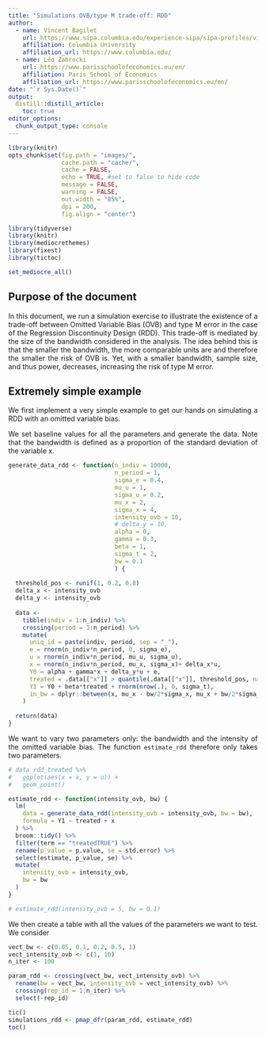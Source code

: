```yaml
---
title: "Simulations OVB/type M trade-off: RDD"
author:
  - name: Vincent Bagilet 
    url: https://www.sipa.columbia.edu/experience-sipa/sipa-profiles/vincent-bagilet
    affiliation: Columbia University
    affiliation_url: https://www.columbia.edu/
  - name: Léo Zabrocki 
    url: https://www.parisschoolofeconomics.eu/en/
    affiliation: Paris School of Economics
    affiliation_url: https://www.parisschoolofeconomics.eu/en/
date: "`r Sys.Date()`"
output: 
  distill::distill_article:
    toc: true
editor_options: 
  chunk_output_type: console
---
```


<style>
body {
text-align: justify}
</style>

```r
library(knitr)
opts_chunk$set(fig.path = "images/",
               cache.path = "cache/",
               cache = FALSE,
               echo = TRUE, #set to false to hide code
               message = FALSE,
               warning = FALSE,
               out.width = "85%",
               dpi = 200,
               fig.align = "center")  
```  

```r
library(tidyverse) 
library(knitr) 
library(mediocrethemes)
library(fixest)
library(tictoc)

set_mediocre_all()
```

## Purpose of the document

In this document, we run a simulation exercise to illustrate the existence of a trade-off between Omitted Variable Bias (OVB) and type M error in the case of the Regression Discontinuity Design (RDD). This trade-off is mediated by the size of the bandwidth considered in the analysis. The idea behind this is that the smaller the bandwidth, the more comparable units are and therefore the smaller the risk of OVB is. Yet, with a smaller bandwidth, sample size, and thus power, decreases, increasing the risk of type M error. 

## Extremely simple example

We first implement a very simple example to get our hands on simulating a RDD with an omitted variable bias.

We set baseline values for all the parameters and generate the data. Note that the bandwidth is defined as a proportion of the standard deviation of the variable x.

```r
generate_data_rdd <- function(n_indiv = 10000, 
                              n_period = 1,  
                              sigma_e = 0.4, 
                              mu_u = 1, 
                              sigma_u = 0.2, 
                              mu_x = 2, 
                              sigma_x = 4, 
                              intensity_ovb = 10, 
                              # delta_y = 10, 
                              alpha = 0, 
                              gamma = 0.3, 
                              beta = 1, 
                              sigma_t = 2,
                              bw = 0.1
                              ) {
  
  threshold_pos <- runif(1, 0.2, 0.8) 
  delta_x <- intensity_ovb
  delta_y <- intensity_ovb
  
  data <- 
    tibble(indiv = 1:n_indiv) %>% 
    crossing(period = 1:n_period) %>% 
    mutate(
      uniq_id = paste(indiv, period, sep = "_"),
      e = rnorm(n_indiv*n_period, 0, sigma_e),
      u = rnorm(n_indiv*n_period, mu_u, sigma_u),
      x = rnorm(n_indiv*n_period, mu_x, sigma_x)+ delta_x*u,
      Y0 = alpha + gamma*x + delta_y*u + e, 
      treated = .data[["x"]] > quantile(.data[["x"]], threshold_pos, names = FALSE),
      Y1 = Y0 + beta*treated + rnorm(nrow(.), 0, sigma_t), 
      in_bw = dplyr::between(x, mu_x - bw/2*sigma_x, mu_x + bw/2*sigma_x)
    ) 
  
  return(data)
}
```

We want to vary two parameters only: the bandwidth and the intensity of the omitted variable bias. The function `estimate_rdd` therefore only takes two parameters. 

```r
# data_rdd_treated %>% 
#   ggplot(aes(x = x, y = u)) +
#   geom_point()

estimate_rdd <- function(intensity_ovb, bw) {
  lm(
    data = generate_data_rdd(intensity_ovb = intensity_ovb, bw = bw), 
    formula = Y1 ~ treated + x
  ) %>% 
  broom::tidy() %>% 
  filter(term == "treatedTRUE") %>%
  rename(p_value = p.value, se = std.error) %>%
  select(estimate, p_value, se) %>% 
  mutate(
    intensity_ovb = intensity_ovb,
    bw = bw
  )
}

# estimate_rdd(intensity_ovb = 5, bw = 0.1)
```

We then create a table with all the values of the parameters we want to test. We consider 

```r
vect_bw <- c(0.05, 0.1, 0.2, 0.5, 1)
vect_intensity_ovb <- c(1, 10)
n_iter <- 100

param_rdd <- crossing(vect_bw, vect_intensity_ovb) %>% 
  rename(bw = vect_bw, intensity_ovb = vect_intensity_ovb) %>% 
  crossing(rep_id = 1:n_iter) %>% 
  select(-rep_id)

tic()
simulations_rdd <- pmap_dfr(param_rdd, estimate_rdd)
toc()
```











